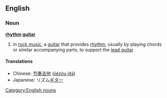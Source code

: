 ==English==
===Noun===
'''[[rhythm]] [[guitar]]'''
# in [[rock music]], a [[guitar]] that provides [[rhythm]], usually by playing chords or similar accompanying parts, to support the [[lead guitar]]
====Translations====
*Chinese: [[节奏吉他]] ([[jiézòu jítā]])
*Japanese: リズム[[ギター]]

[[Category:English nouns]]